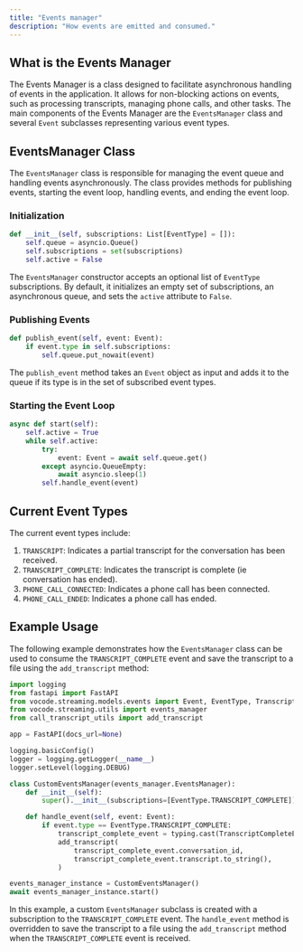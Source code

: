 ```yaml
---
title: "Events manager"
description: "How events are emitted and consumed."
---
```


## What is the Events Manager

The Events Manager is a class designed to facilitate asynchronous handling of events in the application. It allows for non-blocking actions on events, such as processing transcripts, managing phone calls, and other tasks. The main components of the Events Manager are the `EventsManager` class and several `Event` subclasses representing various event types.

## EventsManager Class

The `EventsManager` class is responsible for managing the event queue and handling events asynchronously. The class provides methods for publishing events, starting the event loop, handling events, and ending the event loop.

### Initialization

```python
def __init__(self, subscriptions: List[EventType] = []):
    self.queue = asyncio.Queue()
    self.subscriptions = set(subscriptions)
    self.active = False
```

The `EventsManager` constructor accepts an optional list of `EventType` subscriptions. By default, it initializes an empty set of subscriptions, an asynchronous queue, and sets the `active` attribute to `False`.

### Publishing Events

```python
def publish_event(self, event: Event):
    if event.type in self.subscriptions:
        self.queue.put_nowait(event)
```

The `publish_event` method takes an `Event` object as input and adds it to the queue if its type is in the set of subscribed event types.

### Starting the Event Loop

```python
async def start(self):
    self.active = True
    while self.active:
        try:
            event: Event = await self.queue.get()
        except asyncio.QueueEmpty:
            await asyncio.sleep(1)
        self.handle_event(event)
```

## Current Event Types

The current event types include:

1. `TRANSCRIPT`: Indicates a partial transcript for the conversation has been received.
2. `TRANSCRIPT_COMPLETE`: Indicates the transcript is complete (ie conversation has ended).
3. `PHONE_CALL_CONNECTED`: Indicates a phone call has been connected.
4. `PHONE_CALL_ENDED`: Indicates a phone call has ended.

## Example Usage

The following example demonstrates how the `EventsManager` class can be used to consume the `TRANSCRIPT_COMPLETE` event and save the transcript to a file using the `add_transcript` method:

```python
import logging
from fastapi import FastAPI
from vocode.streaming.models.events import Event, EventType, TranscriptCompleteEvent
from vocode.streaming.utils import events_manager
from call_transcript_utils import add_transcript

app = FastAPI(docs_url=None)

logging.basicConfig()
logger = logging.getLogger(__name__)
logger.setLevel(logging.DEBUG)

class CustomEventsManager(events_manager.EventsManager):
    def __init__(self):
        super().__init__(subscriptions=[EventType.TRANSCRIPT_COMPLETE])

    def handle_event(self, event: Event):
        if event.type == EventType.TRANSCRIPT_COMPLETE:
            transcript_complete_event = typing.cast(TranscriptCompleteEvent, event)
            add_transcript(
                transcript_complete_event.conversation_id,
                transcript_complete_event.transcript.to_string(),
            )

events_manager_instance = CustomEventsManager()
await events_manager_instance.start()
```

In this example, a custom `EventsManager` subclass is created with a subscription to the `TRANSCRIPT_COMPLETE` event. The `handle_event` method is overridden to save the transcript to a file using the `add_transcript` method when the `TRANSCRIPT_COMPLETE` event is received.
